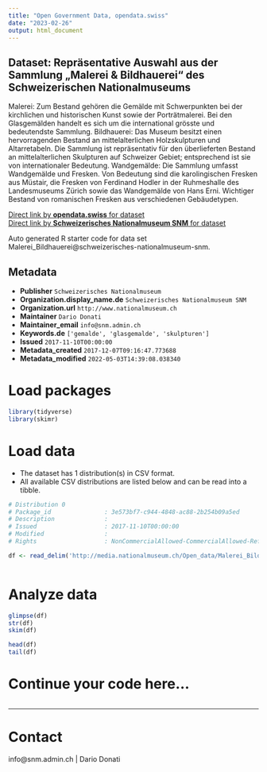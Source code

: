 ```yaml
---
title: "Open Government Data, opendata.swiss"
date: "2023-02-26"
output: html_document
---
```


## Dataset: Repräsentative Auswahl aus der Sammlung „Malerei & Bildhauerei“ des Schweizerischen Nationalmuseums

Malerei:
Zum Bestand gehören die Gemälde mit Schwerpunkten bei der kirchlichen und historischen Kunst sowie der Porträtmalerei. Bei den Glasgemälden handelt es sich um die international grösste und bedeutendste Sammlung.
Bildhauerei:
Das Museum besitzt einen hervorragenden Bestand an mittelalterlichen Holzskulpturen und Altarretabeln. Die Sammlung ist repräsentativ für den überlieferten Bestand an mittelalterlichen Skulpturen auf Schweizer Gebiet; entsprechend ist sie von internationaler Bedeutung.
Wandgemälde:
Die Sammlung umfasst Wandgemälde und Fresken. Von Bedeutung sind die karolingischen Fresken aus Müstair, die Fresken von Ferdinand Hodler in der Ruhmeshalle des Landesmuseums Zürich sowie das Wandgemälde von Hans Erni. Wichtiger Bestand von romanischen Fresken aus verschiedenen Gebäudetypen.

[Direct link by **opendata.swiss** for dataset](https://opendata.swiss/de/dataset/malerei_bildhauerei)<br>
[Direct link by **Schweizerisches Nationalmuseum SNM** for dataset](https://www.nationalmuseum.ch/sammlung_online/)

Auto generated R starter code for data set Malerei_Bildhauerei@schweizerisches-nationalmuseum-snm.

## Metadata

- **Publisher** `Schweizerisches Nationalmuseum`
- **Organization.display_name.de** `Schweizerisches Nationalmuseum SNM`
- **Organization.url** `http://www.nationalmuseum.ch`
- **Maintainer** `Dario Donati`
- **Maintainer_email** `info@snm.admin.ch`
- **Keywords.de** `['gemalde', 'glasgemalde', 'skulpturen']`
- **Issued** `2017-11-10T00:00:00`
- **Metadata_created** `2017-12-07T09:16:47.773688`
- **Metadata_modified** `2022-05-03T14:39:08.038340`


# Load packages

```r

library(tidyverse)
library(skimr)

```

# Load data

-   The dataset has 1 distribution(s) in CSV format.
-   All available CSV distributions are listed below and can be read into a tibble.

```r

# Distribution 0
# Package_id               : 3e573bf7-c944-4848-ac88-2b254b09a5ed
# Description              : 
# Issued                   : 2017-11-10T00:00:00
# Modified                 : 
# Rights                   : NonCommercialAllowed-CommercialAllowed-ReferenceRequired

df <- read_delim('http://media.nationalmuseum.ch/Open_data/Malerei_Bildhauerei.csv')



```

# Analyze data

```r

glimpse(df)
str(df)
skim(df)

head(df)
tail(df)

```

# Continue your code here...

```r

```

------------------------------------------------------------------------

# Contact

info@snm.admin.ch | Dario Donati
